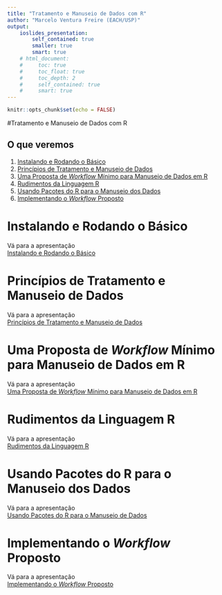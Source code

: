 ```yaml
---
title: "Tratamento e Manuseio de Dados com R"
author: "Marcelo Ventura Freire (EACH/USP)"
output: 
    ioslides_presentation:
        self_contained: true
        smaller: true
        smart: true
    # html_document:
    #     toc: true
    #     toc_float: true
    #     toc_depth: 2
    #     self_contained: true
    #     smart: true
---
```


```r
knitr::opts_chunk$set(echo = FALSE)
```





#Tratamento e Manuseio de Dados com R



## O que veremos

1. [Instalando e Rodando o Básico](#4)
1. [Princípios de Tratamento e Manuseio de Dados](#5)
1. [Uma Proposta de *Workflow* Mínimo para Manuseio de Dados em R](#6)
1. [Rudimentos da Linguagem R](#7)
1. [Usando Pacotes do R para o Manuseio dos Dados](#8)
1. [Implementando o *Workflow* Proposto](#9)





# Instalando e Rodando o Básico {#instalando}

Vá para a apresentação  
[Instalando e Rodando o Básico](instalando.rodando.R.html)






# Princípios de Tratamento e Manuseio de Dados {#principios}

Vá para a apresentação  
[Princípios de Tratamento e Manuseio de Dados](principios.tratamento.dado.html)







# Uma Proposta de *Workflow* Mínimo para Manuseio de Dados em R {#workflow}
Vá para a apresentação  
[Uma Proposta de *Workflow* Mínimo para Manuseio de Dados em R](workflow.html)





# Rudimentos da Linguagem R {#rudimentos}

Vá para a apresentação  
[Rudimentos da Linguagem R](rudimentos.linguagem.R.html)






# Usando Pacotes do R para o Manuseio dos Dados {#pacotes}

Vá para a apresentação  
[Usando Pacotes do R para o Manuseio de Dados](pacotes.manuseio.dados.R.html)







# Implementando o *Workflow* Proposto {#workflow2}
Vá para a apresentação  
[Implementando o *Workflow* Proposto](workflow.html)

